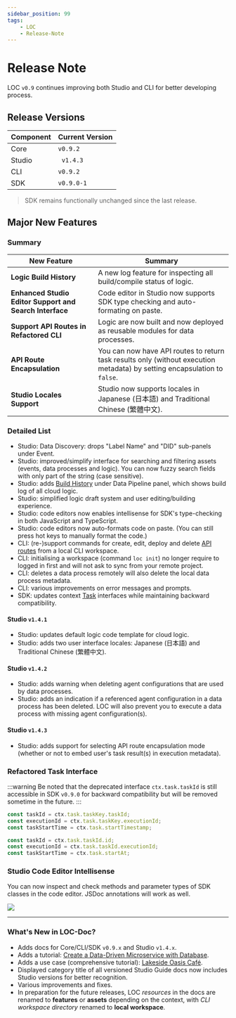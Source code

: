 ```yaml
---
sidebar_position: 99
tags:
    - LOC
    - Release-Note
---
```


# Release Note

LOC `v0.9` continues improving both Studio and CLI for better developing process.

## Release Versions

| Component | Current Version |
| --------- | --------------- |
| Core      | `v0.9.2`        |
| Studio    | ` v1.4.3`       |
| CLI       | `v0.9.2`        |
| SDK       | `v0.9.0-1`      |

> SDK remains functionally unchanged since the last release.

## Major New Features

### Summary

| New Feature                                             | Summary                                                                                                                   |
| ------------------------------------------------------- | ------------------------------------------------------------------------------------------------------------------------- |
| **Logic Build History**                                 | A new log feature for inspecting all build/compile status of logic.                                                       |
| **Enhanced Studio Editor Support and Search Interface** | Code editor in Studio now supports SDK type checking and auto-formating on paste.                                         |
| **Support API Routes in Refactored CLI**                | Logic are now built and now deployed as reusable modules for data processes.                                              |
| **API Route Encapsulation**                             | You can now have API routes to return task results only (without execution metadata) by setting encapsulation to `false`. |
| **Studio Locales Support**                              | Studio now supports locales in Japanese (日本語) and Traditional Chinese (繁體中文).                                      |

### Detailed List

-   Studio: Data Discovery: drops "Label Name" and "DID" sub-panels under Event.
-   Studio: improved/simplify interface for searching and filtering assets (events, data processes and logic). You can now fuzzy search fields with only part of the string (case sensitive).
-   Studio: adds [Build History](/legacy/0.9/studio-guide/data-pipeline#build-history) under Data Pipeline panel, which shows build log of all cloud logic.
-   Studio: simplified logic draft system and user editing/building experience.
-   Studio: code editors now enables intellisense for SDK's type-checking in both JavaScript and TypeScript.
-   Studio: code editors now auto-formats code on paste. (You can still press hot keys to manually format the code.)
-   CLI: (re-)support commands for create, edit, deploy and delete [API routes](/legacy/0.9/cli-handbook/create-trigger) from a local CLI workspace.
-   CLI: initialising a workspace (command `loc init`) no longer require to logged in first and will not ask to sync from your remote project.
-   CLI: deletes a data process remotely will also delete the local data process metadata.
-   CLI: various improvements on error messages and prompts.
-   SDK: updates context [Task](/legacy/0.9/sdk-reference/context-and-task#task) interfaces while maintaining backward compatibility.

#### Studio `v1.4.1`

-   Studio: updates default logic code template for cloud logic.
-   Studio: adds two user interface locales: Japanese (日本語) and Traditional Chinese (繁體中文).

#### Studio `v1.4.2`

-   Studio: adds warning when deleting agent configurations that are used by data processes.
-   Studio: adds an indication if a referenced agent configuration in a data process has been deleted. LOC will also prevent you to execute a data process with missing agent configuration(s).

#### Studio `v1.4.3`

-   Studio: adds support for selecting API route encapsulation mode (whether or not to embed user's task result(s) in execution metadata).

### Refactored Task Interface

:::warning
Be noted that the deprecated interface `ctx.task.taskId` is still accessible in SDK `v0.9.0` for backward compatibility but will be removed sometime in the future.
:::


<Tabs>
  <TabItem value="current" label="v0.9.0" default>

```typescript showLineNumbers
const taskId = ctx.task.taskKey.taskId;
const executionId = ctx.task.taskKey.executionId;
const taskStartTime = ctx.task.startTimestamp;
```

  </TabItem>
  <TabItem value="deprecated" label="v0.8.0 and earlier">

```typescript showLineNumbers
const taskId = ctx.task.taskId.id;
const executionId = ctx.task.taskId.executionId;
const taskStartTime = ctx.task.startAt;
```

  </TabItem>
</Tabs>

### Studio Code Editor Intellisense

You can now inspect and check methods and parameter types of SDK classes in the code editor. JSDoc annotations will work as well.

<div className="center">
    <img src="/img/release-note/code-intellisense.png" />
</div>

---

### What's New in LOC-Doc?

-   Adds docs for Core/CLI/SDK `v0.9.x` and Studio `v1.4.x`.
-   Adds a tutorial: [Create a Data-Driven Microservice with Database](/legacy/0.9/tutorials/db-microservice).
-   Adds a use case (comprehensive tutorial): [Lakeside Oasis Café](/legacy/0.9/category/lakeside-oasis-cafe).
-   Displayed category title of all versioned Studio Guide docs now includes Studio versions for better recognition.
-   Various improvements and fixes.
-   In preparation for the future releases, LOC _resources_ in the docs are renamed to **features** or **assets** depending on the context, with _CLI workspace directory_ renamed to **local workspace**.
